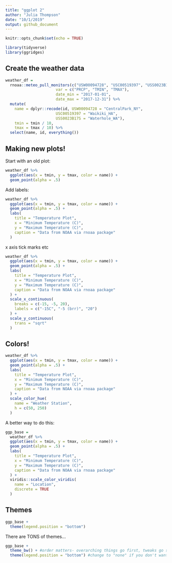```yaml
---
title: "ggplot 2"
author: "Julia Thompson"
date: "10/1/2019"
output: github_document
---
```


```r
knitr::opts_chunk$set(echo = TRUE)

library(tidyverse)
library(ggridges)
```

## Create the weather data

```r
weather_df = 
  rnoaa::meteo_pull_monitors(c("USW00094728", "USC00519397", "USS0023B17S"),
                      var = c("PRCP", "TMIN", "TMAX"), 
                      date_min = "2017-01-01",
                      date_max = "2017-12-31") %>%
  mutate(
    name = dplyr::recode(id, USW00094728 = "CentralPark_NY", 
                      USC00519397 = "Waikiki_HA",
                      USS0023B17S = "Waterhole_WA"),
    tmin = tmin / 10,
    tmax = tmax / 10) %>%
  select(name, id, everything())
```

## Making new plots!

Start with an old plot:

```r
weather_df %>%
  ggplot(aes(x = tmin, y = tmax, color = name)) + 
  geom_point(alpha = .5)
```

Add labels:

```r
weather_df %>%
  ggplot(aes(x = tmin, y = tmax, color = name)) + 
  geom_point(alpha = .5) + 
  labs(
    title = "Temperature Plot",
    x = "Minimum Temperature (C)",
    y = "Maximum Temperature (C)",
    caption = "Data from NOAA via rnoaa package"
  )
```

x axis tick marks etc

```r
weather_df %>%
  ggplot(aes(x = tmin, y = tmax, color = name)) + 
  geom_point(alpha = .5) + 
  labs(
    title = "Temperature Plot",
    x = "Minimum Temperature (C)",
    y = "Maximum Temperature (C)",
    caption = "Data from NOAA via rnoaa package"
  ) +
  scale_x_continuous(
    breaks = c(-15, -5, 20),
    labels = c("-15C", "-5 (brr)", "20")
  ) +
  scale_y_continuous(
    trans = "sqrt"
  )
```

## Colors!

```r
weather_df %>%
  ggplot(aes(x = tmin, y = tmax, color = name)) + 
  geom_point(alpha = .5) + 
  labs(
    title = "Temperature Plot",
    x = "Minimum Temperature (C)",
    y = "Maximum Temperature (C)",
    caption = "Data from NOAA via rnoaa package"
  ) +
  scale_color_hue(
    name = "Weather Station",
    h = c(50, 250)
  ) 
```

A better way to do this:

```r
ggp_base = 
  weather_df %>%
  ggplot(aes(x = tmin, y = tmax, color = name)) + 
  geom_point(alpha = .5) + 
  labs(
    title = "Temperature Plot",
    x = "Minimum Temperature (C)",
    y = "Maximum Temperature (C)",
    caption = "Data from NOAA via rnoaa package"
  ) +
  viridis::scale_color_viridis(
    name = "Location", 
    discrete = TRUE
  )
```

## Themes

```r
ggp_base +
  theme(legend.position = "bottom")
```

There are TONS of themes...

```r
ggp_base +
  theme_bw() + #order matters- overarching things go first, tweaks go second
  theme(legend.position = "bottom") #change to "none" if you don't want a legend
```


